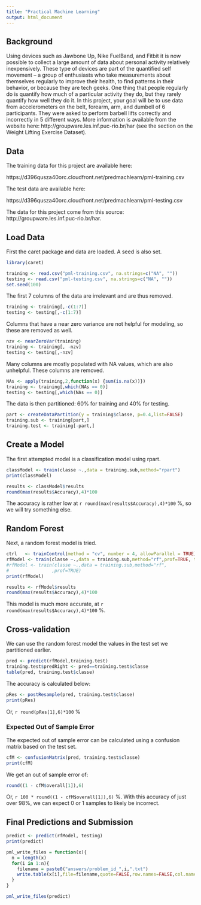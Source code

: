 ```yaml
---
title: "Practical Machine Learning"
output: html_document
---
```


## Background

Using devices such as Jawbone Up, Nike FuelBand, and Fitbit it is now possible to collect a large amount of data about personal activity relatively inexpensively. These type of devices are part of the quantified self movement – a group of enthusiasts who take measurements about themselves regularly to improve their health, to find patterns in their behavior, or because they are tech geeks. One thing that people regularly do is quantify how much of a particular activity they do, but they rarely quantify how well they do it. In this project, your goal will be to use data from accelerometers on the belt, forearm, arm, and dumbell of 6 participants. They were asked to perform barbell lifts correctly and incorrectly in 5 different ways. More information is available from the website here: http://groupware.les.inf.puc-rio.br/har (see the section on the Weight Lifting Exercise Dataset).

## Data

The training data for this project are available here: 

https://d396qusza40orc.cloudfront.net/predmachlearn/pml-training.csv

The test data are available here: 

https://d396qusza40orc.cloudfront.net/predmachlearn/pml-testing.csv

The data for this project come from this source: http://groupware.les.inf.puc-rio.br/har.

## Load Data

First the caret package and data are loaded. A seed is also set.

```r
library(caret)

training <- read.csv("pml-training.csv", na.strings=c("NA", ""))
testing <- read.csv("pml-testing.csv", na.strings=c("NA", ""))
set.seed(100)
```

The first 7 columns of the data are irrelevant and are thus removed.

```r
training <- training[,-c(1:7)]
testing <- testing[,-c(1:7)]
```

Columns that have a near zero variance are not helpful for modeling, so these are removed as well.

```r
nzv <- nearZeroVar(training)
training <- training[, -nzv]
testing <- testing[,-nzv]
```

Many columns are mostly populated with NA values, which are also unhelpful. These columns are removed.

```r
NAs <- apply(training,2,function(x) {sum(is.na(x))}) 
training <- training[,which(NAs == 0)]
testing <- testing[,which(NAs == 0)]
```

The data is then partitioned: 60% for training and 40% for testing.

```r
part <- createDataPartition(y = training$classe, p=0.4,list=FALSE) 
training.sub <- training[part,]
training.test <- training[-part,]
```

## Create a Model

The first attempted model is a classification model using rpart.

```r
classModel <- train(classe ~.,data = training.sub,method="rpart")
print(classModel)

results <- classModel$results
round(max(results$Accuracy),4)*100
```

The accuracy is rather low at `r round(max(results$Accuracy),4)*100` %, so we will try something else.

## Random Forest

Next, a random forest model is tried.
```r
ctrl   <- trainControl(method = "cv", number = 4, allowParallel = TRUE)
rfModel <- train(classe ~.,data = training.sub,method="rf",prof=TRUE, trControl = ctrl)
#rfModel <- train(classe ~.,data = training.sub,method="rf",                trControl = trainControl(method = "cv", number = 4,allowParallel=TRUE),
#                ,prof=TRUE)
print(rfModel)

results <- rfModel$results
round(max(results$Accuracy),4)*100
```

This model is much more accurate, at `r round(max(results$Accuracy),4)*100` %.

## Cross-validation

We can use the random forest model the values in the test set we partitioned earlier.

```r
pred <- predict(rfModel,training.test)
training.test$predRight <- pred==training.test$classe
table(pred, training.test$classe)
```

The accuracy is calculated below:

```r
pRes <- postResample(pred, training.test$classe)
print(pRes)
```

Or, `r round(pRes[1],6)*100` %

### Expected Out of Sample Error

The expected out of sample error can be calculated using a confusion matrix based on the test set.

```r
cfM <- confusionMatrix(pred, training.test$classe)
print(cfM)
```

We get an out of sample error of:

```r
round((1 - cfM$overall[1]),6)
```

Or, `r 100 * round((1 - cfM$overall[1]),6)` %. With this accuracy of just over 98%, we can expect 0 or 1 samples to likely be incorrect.

## Final Predictions and Submission

```r
predict <- predict(rfModel, testing)
print(predict)

pml_write_files = function(x){
  n = length(x)
  for(i in 1:n){
    filename = paste0("answers/problem_id_",i,".txt")
    write.table(x[i],file=filename,quote=FALSE,row.names=FALSE,col.names=FALSE)
  }
}

pml_write_files(predict)
```